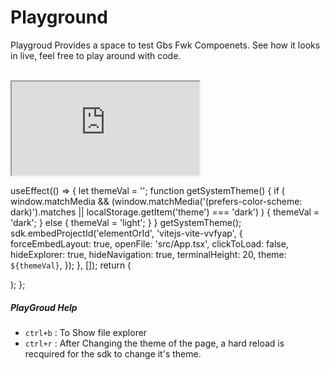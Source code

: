 # Playground

Playgroud Provides a space to test Gbs Fwk Compoenets. See how it looks in live, feel free to play around with code.

<br />

<iframe
  src="https://codesandbox.io/embed/heuristic-bas-9tyfn3?autoresize=1&fontsize=14&hidenavigation=1&module=%2Fsrc%2FApp.tsx&theme=light&view=preview"
  title="heuristic-bas-9tyfn3"
  allow="accelerometer; ambient-light-sensor; camera; encrypted-media; geolocation; gyroscope; hid; microphone; midi; payment; usb; vr; xr-spatial-tracking"
  sandbox="allow-forms allow-modals allow-popups allow-presentation allow-same-origin allow-scripts"
  style={{
    width: '100%',
    height: '30rem',
    borderRadius: '1rem',
    border: '0.5px solid rgba(128, 128, 128, 0.19)',
  }}
></iframe>


  useEffect(() => {
    let themeVal = '';
    function getSystemTheme() {
      if (
        window.matchMedia &&
        (window.matchMedia('(prefers-color-scheme: dark)').matches ||
          localStorage.getItem('theme') === 'dark')
      ) {
        themeVal = 'dark';
      } else {
        themeVal = 'light';
      }
    }
    getSystemTheme();
    sdk.embedProjectId('elementOrId', 'vitejs-vite-vvfyap', {
      forceEmbedLayout: true,
      openFile: 'src/App.tsx',
      clickToLoad: false,
      hideExplorer: true,
      hideNavigation: true,
      terminalHeight: 20,
      theme: `${themeVal}`,
    });
  }, []);
  return (
    <div>
      <div id="elementOrId" className={styles.elementOrId}></div>
    </div>
  );
};

<GridLive />

##### PlayGroud Help

- `ctrl+b` : To Show file explorer
- `ctrl+r` : After Changing the theme of the page, a hard reload is recquired for the sdk to change it's theme.
